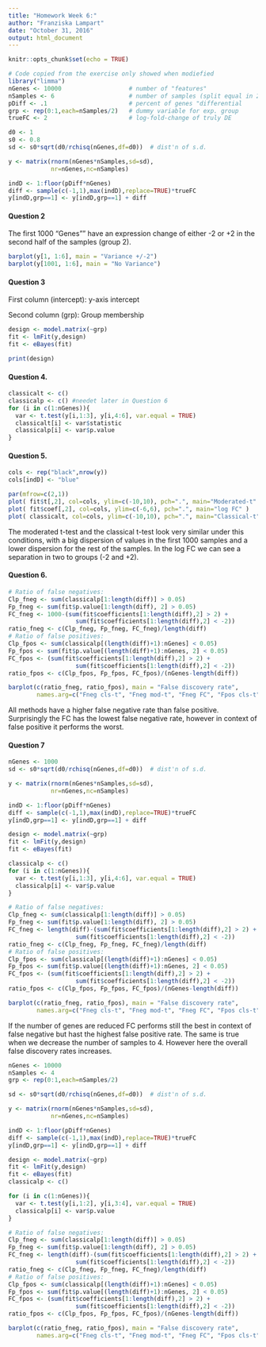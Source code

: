 ```yaml
---
title: "Homework Week 6:"
author: "Franziska Lampart"
date: "October 31, 2016"
output: html_document
---
```


```r
knitr::opts_chunk$set(echo = TRUE)
```


```r
# Code copied from the exercise only showed when modiefied
library("limma")
nGenes <- 10000                   # number of "features"
nSamples <- 6                     # number of samples (split equal in 2 groups)
pDiff <- .1                       # percent of genes "differential 
grp <- rep(0:1,each=nSamples/2)   # dummy variable for exp. group
trueFC <- 2                       # log-fold-change of truly DE

d0 <- 1
s0 <- 0.8
sd <- s0*sqrt(d0/rchisq(nGenes,df=d0))  # dist'n of s.d.

y <- matrix(rnorm(nGenes*nSamples,sd=sd),
            nr=nGenes,nc=nSamples)

indD <- 1:floor(pDiff*nGenes)
diff <- sample(c(-1,1),max(indD),replace=TRUE)*trueFC
y[indD,grp==1] <- y[indD,grp==1] + diff
```

#### Question 2

The first 1000 "Genes"" have an expression change of either -2 or +2 in the second half of the samples (group 2).
```r
barplot(y[1, 1:6], main = "Variance +/-2")
barplot(y[1001, 1:6], main = "No Variance")
```

#### Question 3

First column (intercept): y-axis intercept

Second column (grp): Group membership

```r
design <- model.matrix(~grp)
fit <- lmFit(y,design)
fit <- eBayes(fit)

print(design)
```

#### Question 4.

```r
classicalt <- c()
classicalp <- c() #needet later in Question 6
for (i in c(1:nGenes)){
  var <- t.test(y[i,1:3], y[i,4:6], var.equal = TRUE)
  classicalt[i] <- var$statistic
  classicalp[i] <- var$p.value
}
```
#### Question 5.
```r
cols <- rep("black",nrow(y))
cols[indD] <- "blue"

par(mfrow=c(2,1))
plot( fit$t[,2], col=cols, ylim=c(-10,10), pch=".", main="Moderated-t" )
plot( fit$coef[,2], col=cols, ylim=c(-6,6), pch=".", main="log FC" )
plot( classicalt, col=cols, ylim=c(-10,10), pch=".", main="Classical-t" )
```

The moderated t-test and the classical t-test look very similar under this conditions, with a big dispersion of values in the first 1000 samples and a lower dispersion for the rest of the samples. In the log FC we can see a separation in two to groups (-2 and +2).

#### Question 6.
```r
# Ratio of false negatives:
Clp_fneg <- sum(classicalp[1:length(diff)] > 0.05)
Fp_fneg <- sum(fit$p.value[1:length(diff), 2] > 0.05)
FC_fneg <- 1000-(sum(fit$coefficients[1:length(diff),2] > 2) + 
                   sum(fit$coefficients[1:length(diff),2] < -2))
ratio_fneg <- c(Clp_fneg, Fp_fneg, FC_fneg)/length(diff)
# Ratio of false positives:
Clp_fpos <- sum(classicalp[(length(diff)+1):nGenes] < 0.05)
Fp_fpos <- sum(fit$p.value[(length(diff)+1):nGenes, 2] < 0.05)
FC_fpos <- (sum(fit$coefficients[1:length(diff),2] > 2) + 
                   sum(fit$coefficients[1:length(diff),2] < -2))
ratio_fpos <- c(Clp_fpos, Fp_fpos, FC_fpos)/(nGenes-length(diff))

barplot(c(ratio_fneg, ratio_fpos), main = "False discovery rate",
        names.arg=c("Fneg cls-t", "Fneg mod-t", "Fneg FC", "Fpos cls-t", "Fpos mod-t", "Fpos FC"))
```

All methods have a higher false negative rate than false positive. Surprisingly the FC has the lowest false negative rate, however in context of false positive it performs the worst.

#### Question 7
```r
nGenes <- 1000
sd <- s0*sqrt(d0/rchisq(nGenes,df=d0))  # dist'n of s.d.

y <- matrix(rnorm(nGenes*nSamples,sd=sd),
            nr=nGenes,nc=nSamples)

indD <- 1:floor(pDiff*nGenes)
diff <- sample(c(-1,1),max(indD),replace=TRUE)*trueFC
y[indD,grp==1] <- y[indD,grp==1] + diff

design <- model.matrix(~grp)
fit <- lmFit(y,design)
fit <- eBayes(fit)

classicalp <- c()
for (i in c(1:nGenes)){
  var <- t.test(y[i,1:3], y[i,4:6], var.equal = TRUE)
  classicalp[i] <- var$p.value
}

# Ratio of false negatives:
Clp_fneg <- sum(classicalp[1:length(diff)] > 0.05)
Fp_fneg <- sum(fit$p.value[1:length(diff), 2] > 0.05)
FC_fneg <- length(diff)-(sum(fit$coefficients[1:length(diff),2] > 2) + 
                   sum(fit$coefficients[1:length(diff),2] < -2))
ratio_fneg <- c(Clp_fneg, Fp_fneg, FC_fneg)/length(diff)
# Ratio of false positives:
Clp_fpos <- sum(classicalp[(length(diff)+1):nGenes] < 0.05)
Fp_fpos <- sum(fit$p.value[(length(diff)+1):nGenes, 2] < 0.05)
FC_fpos <- (sum(fit$coefficients[1:length(diff),2] > 2) + 
                   sum(fit$coefficients[1:length(diff),2] < -2))
ratio_fpos <- c(Clp_fpos, Fp_fpos, FC_fpos)/(nGenes-length(diff))

barplot(c(ratio_fneg, ratio_fpos), main = "False discovery rate",
        names.arg=c("Fneg cls-t", "Fneg mod-t", "Fneg FC", "Fpos cls-t", "Fpos mod-t", "Fpos FC"))
```

If the number of genes are reduced FC performs still the best in context of false negative but hast the highest false positive rate. The same is true when we decrease the number of samples to 4. However here the overall false discovery rates increases.

```r
nGenes <- 10000
nSamples <- 4
grp <- rep(0:1,each=nSamples/2)

sd <- s0*sqrt(d0/rchisq(nGenes,df=d0))  # dist'n of s.d.

y <- matrix(rnorm(nGenes*nSamples,sd=sd),
            nr=nGenes,nc=nSamples)

indD <- 1:floor(pDiff*nGenes)
diff <- sample(c(-1,1),max(indD),replace=TRUE)*trueFC
y[indD,grp==1] <- y[indD,grp==1] + diff

design <- model.matrix(~grp)
fit <- lmFit(y,design)
fit <- eBayes(fit)
classicalp <- c()

for (i in c(1:nGenes)){
  var <- t.test(y[i,1:2], y[i,3:4], var.equal = TRUE)
  classicalp[i] <- var$p.value
}

# Ratio of false negatives:
Clp_fneg <- sum(classicalp[1:length(diff)] > 0.05)
Fp_fneg <- sum(fit$p.value[1:length(diff), 2] > 0.05)
FC_fneg <- length(diff)-(sum(fit$coefficients[1:length(diff),2] > 2) + 
                   sum(fit$coefficients[1:length(diff),2] < -2))
ratio_fneg <- c(Clp_fneg, Fp_fneg, FC_fneg)/length(diff)
# Ratio of false positives:
Clp_fpos <- sum(classicalp[(length(diff)+1):nGenes] < 0.05)
Fp_fpos <- sum(fit$p.value[(length(diff)+1):nGenes, 2] < 0.05)
FC_fpos <- (sum(fit$coefficients[1:length(diff),2] > 2) + 
                   sum(fit$coefficients[1:length(diff),2] < -2))
ratio_fpos <- c(Clp_fpos, Fp_fpos, FC_fpos)/(nGenes-length(diff))

barplot(c(ratio_fneg, ratio_fpos), main = "False discovery rate",
        names.arg=c("Fneg cls-t", "Fneg mod-t", "Fneg FC", "Fpos cls-t", "Fpos mod-t", "Fpos FC"))
```


